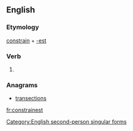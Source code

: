==English==

===Etymology===
[[constrain]] + [[-est]]

===Verb===
{{en-verb form}}

# {{context|archaic|lang=en}} {{form of|Second-person singular simple present form|constrain|lang=en}}

===Anagrams===
* [[transections#English|transections]]

[[Category:English second-person singular forms]]

[[fr:constrainest]]